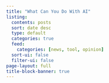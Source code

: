 ```yaml
---
title: "What Can You Do With AI"
listing:
  contents: posts
  sort: date desc
  type: default
  categories: true
  feed: 
    categories: [news, tool, opinion]
  sort-ui: false
  filter-ui: false
page-layout: full
title-block-banner: true
---
```

